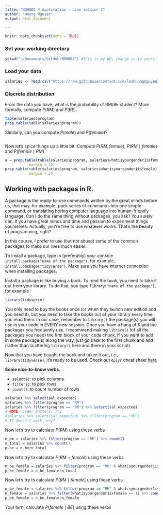 ```yaml
---
title: "NDH802 R Application - Live session 2"
author: "Huong Nguyen"
output: html_document

---
```


```r
knitr::opts_chunk$set(echo = TRUE)
```

### Set your working directory
```r
setwd("~/Documents/GitHub/NDH802") #This is my WD, change it to yours!
```

### Load your data
```r
salaries <- read.csv("https://raw.githubusercontent.com/lanhuongnguyen276/NDH802/master/Preps/Before_Live_1/salaries.csv")
```

### Discrete distribution
From the data you have, what is the probability of RM/BE student? More formally, compute $P(RM)$ and $P(BE)$.  

```r
table(salaries$program)
prop.table(table(salaries$program))
```

Similarly, can you compute $P(male)$ and $P(female)$?
```r

```

Now let's spice things up a little bit. Compute $P(RM,female)$, $P(RM\mid female)$ and $P(female\mid RM)$
```r
a = prop.table(table(salaries$program, salaries$whatisyourgender1isfemale),
           margin = 1)
prop.table(table(salaries$program, salaries$whatisyourgender1isfemale),
           margin = 2)
```
## Working with packages in R.
A package is the ready-to-use commands written by the great minds before us, that may, for example, pack series of commands into one simple command, or translating boring computer language into human-friendly language. Can I do the same thing without packages, you ask? You surely can, if you have great minds and time and passion to experiment things yourselves. Actually, you're free to use whatever works. That's the beauty of programming, right?

In this course, I prefer to use (but not abuse) some of the common packages to make our lives much easier.

To install a package, type in (preferably) your console ` install.package("name of the package") `, for example, ` install.package("tidyverse") `. Make sure you have internet connection when installing packages.

Install a package is like buying a book. To read the book, you need to take it out from your library. To do that, you type ` library("name of the package") `, for example
```r
library(tidyverse)
```
You only need to buy the books once (or when they launch new edition and you need it), but you need to take the books out of your library every time you read them. In our case, remember to ` library() ` the package(s) you will use in your code in EVERY new session. Once you have a hang of R and the packages you frequently use, I recommend making ` library() ` (of all the packages you need) the first block of your code chunk. If you want to add in some package(s) along the way, just go back to the first chunk and add (rather than scattering ` library() ` here and there in your script).

Now that you have bought the book and taken it out, i.e., ` library(tidyverse) `, it's ready to be used.
Check out  `dplyr` cheat sheet [here](https://rstudio.com/wp-content/uploads/2015/02/data-wrangling-cheatsheet.pdf)

**Some nice-to-know verbs**.  

* ` select() `: to pick columns
* ` filter() `: to pick rows
* ` count() `: to count number of rows

```r
salaries %>% select(sal_expected)
salaries %>% filter(program == "RM")
salaries %>% filter(program == "RM") %>% select(sal_expected) 
# NOTE: order matters. Try
#salaries %>% select(sal_expected) %>% filter(program == "RM")
# It doesn't work. why?
```
Now let's try to calculate $P(RM)$ using these verbs
```r
n_be = salaries %>% filter(program == "RM") %>% count()
n_total = salaries %>% count()
p_be = n_be/n_total
```

Now let's try to calculate $P(RM \cap female)$ using these verbs
```r
n_be_female = salaries %>% filter(program == "RM" & whatisyourgender1isfemale == 1) %>% count()
p_be_female = n_be_female/n_total
```
Now let's try to calculate $P(RM \mid female)$ using these verbs
```r
n_be_female = salaries %>% filter(program == "RM" & whatisyourgender1isfemale == 1) %>% count()
n_female = salaries %>% filter(whatisyourgender1isfemale == 1) %>% count()
p_be_female = n_be_female/n_female
```
Your turn, calculate $P(female \mid BE)$ using these verbs